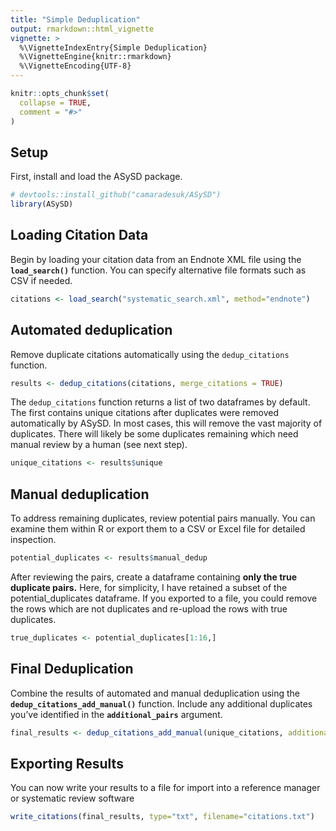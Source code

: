 ```yaml
---
title: "Simple Deduplication"
output: rmarkdown::html_vignette
vignette: >
  %\VignetteIndexEntry{Simple Deduplication}
  %\VignetteEngine{knitr::rmarkdown}
  %\VignetteEncoding{UTF-8}
---
```


```r
knitr::opts_chunk$set(
  collapse = TRUE,
  comment = "#>"
)
```

## **Setup**

First, install and load the ASySD package.

```r
# devtools::install_github("camaradesuk/ASySD")
library(ASySD)
```

## **Loading Citation Data**

Begin by loading your citation data from an Endnote XML file using the **`load_search()`** function. You can specify alternative file formats such as CSV if needed.

```r
citations <- load_search("systematic_search.xml", method="endnote")
```

## Automated deduplication

Remove duplicate citations automatically using the `dedup_citations` function.

```r
results <- dedup_citations(citations, merge_citations = TRUE)
```

The `dedup_citations` function returns a list of two dataframes by default. The first contains unique citations after duplicates were removed automatically by ASySD. In most cases, this will remove the vast majority of duplicates. There will likely be some duplicates remaining which need manual review by a human (see next step).

```r
unique_citations <- results$unique
```

## Manual deduplication

To address remaining duplicates, review potential pairs manually. You can examine them within R or export them to a CSV or Excel file for detailed inspection.

```r
potential_duplicates <- results$manual_dedup
```

After reviewing the pairs, create a dataframe containing **only the true duplicate pairs.** Here, for simplicity, I have retained a subset of the potential_duplicates dataframe. If you exported to a file, you could remove the rows which are not duplicates and re-upload the rows with true duplicates.

```r
true_duplicates <- potential_duplicates[1:16,]
```

## **Final Deduplication**

Combine the results of automated and manual deduplication using the **`dedup_citations_add_manual()`** function. Include any additional duplicates you've identified in the **`additional_pairs`** argument.

```r
final_results <- dedup_citations_add_manual(unique_citations, additional_pairs = true_duplicates)
```

## **Exporting Results**

You can now write your results to a file for import into a reference manager or systematic review software

```r
write_citations(final_results, type="txt", filename="citations.txt")
```
